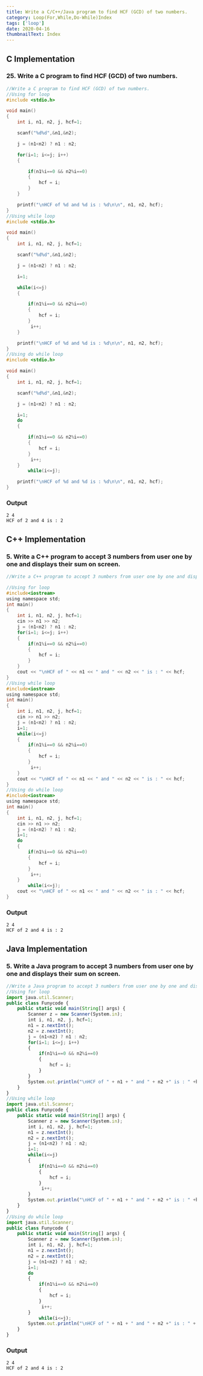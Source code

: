 ```yaml
---
title: Write a C/C++/Java program to find HCF (GCD) of two numbers.
category: Loop(For,While,Do-While)Index
tags: ['loop']
date: 2020-04-16
thumbnailText: Index
---
```


## C Implementation
### 25. Write a C program to find HCF (GCD) of two numbers.
```c
//Write a C program to find HCF (GCD) of two numbers.
//Using for loop
#include <stdio.h>

void main()
{
    int i, n1, n2, j, hcf=1;

    scanf("%d%d",&n1,&n2);

    j = (n1<n2) ? n1 : n2;

    for(i=1; i<=j; i++)
    {

        if(n1%i==0 && n2%i==0)
        {
            hcf = i;
        }
    }

    printf("\nHCF of %d and %d is : %d\n\n", n1, n2, hcf);
}
//Using while loop
#include <stdio.h>

void main()
{
    int i, n1, n2, j, hcf=1;

    scanf("%d%d",&n1,&n2);

    j = (n1<n2) ? n1 : n2;

    i=1;

    while(i<=j)
    {

        if(n1%i==0 && n2%i==0)
        {
            hcf = i;
        }
         i++;
    }

    printf("\nHCF of %d and %d is : %d\n\n", n1, n2, hcf);
}
//Using do while loop
#include <stdio.h>

void main()
{
    int i, n1, n2, j, hcf=1;

    scanf("%d%d",&n1,&n2);

    j = (n1<n2) ? n1 : n2;

    i=1;
    do
    {

        if(n1%i==0 && n2%i==0)
        {
            hcf = i;
        }
         i++;
    }
        while(i<=j);

    printf("\nHCF of %d and %d is : %d\n\n", n1, n2, hcf);
}
```
### Output
```
2 4
HCF of 2 and 4 is : 2
```

## C++ Implementation
### 5. Write a C++ program to accept 3 numbers from user one by one and displays their sum on screen.
```c
//Write a C++ program to accept 3 numbers from user one by one and displays their sum on screen.

//Using for loop
#include<iostream>
using namespace std;
int main()
{
    int i, n1, n2, j, hcf=1;
    cin >> n1 >> n2;
    j = (n1<n2) ? n1 : n2;
    for(i=1; i<=j; i++)
    {
        if(n1%i==0 && n2%i==0)
        {
            hcf = i;
        }
    }
    cout << "\nHCF of " << n1 << " and " << n2 << " is : " << hcf;
}
//Using while loop
#include<iostream>
using namespace std;
int main()
{
    int i, n1, n2, j, hcf=1;
    cin >> n1 >> n2;
    j = (n1<n2) ? n1 : n2;
    i=1;
    while(i<=j)
    {
        if(n1%i==0 && n2%i==0)
        {
            hcf = i;
        }
         i++;
    }
    cout << "\nHCF of " << n1 << " and " << n2 << " is : " << hcf;
}
//Using do while loop
#include<iostream>
using namespace std;
int main()
{
    int i, n1, n2, j, hcf=1;
    cin >> n1 >> n2;
    j = (n1<n2) ? n1 : n2;
    i=1;
    do
    {
        if(n1%i==0 && n2%i==0)
        {
            hcf = i;
        }
         i++;
    }
        while(i<=j);
    cout << "\nHCF of " << n1 << " and " << n2 << " is : " << hcf;
}
```
### Output
```
2 4
HCF of 2 and 4 is : 2
```

## Java Implementation
### 5. Write a Java program to accept 3 numbers from user one by one and displays their sum on screen.
```js
//Write a Java program to accept 3 numbers from user one by one and displays their sum on screen.
//Using for loop
import java.util.Scanner;
public class Funycode {
    public static void main(String[] args) {
        Scanner z = new Scanner(System.in);
        int i, n1, n2, j, hcf=1;
        n1 = z.nextInt();
        n2 = z.nextInt();
        j = (n1<n2) ? n1 : n2;
        for(i=1; i<=j; i++)
        {
            if(n1%i==0 && n2%i==0)
            {
                hcf = i;
            }
        }
        System.out.println("\nHCF of " + n1 + " and " + n2 +" is : " +hcf);
    }
}
//Using while loop
import java.util.Scanner;
public class Funycode {
    public static void main(String[] args) {
        Scanner z = new Scanner(System.in);
        int i, n1, n2, j, hcf=1;
        n1 = z.nextInt();
        n2 = z.nextInt();
        j = (n1<n2) ? n1 : n2;
        i=1;
        while(i<=j)
        {
            if(n1%i==0 && n2%i==0)
            {
                hcf = i;
            }
             i++;
        }
        System.out.println("\nHCF of " + n1 + " and " + n2 +" is : " +hcf);
    }
}
//Using do while loop
import java.util.Scanner;
public class Funycode {
    public static void main(String[] args) {
        Scanner z = new Scanner(System.in);
        int i, n1, n2, j, hcf=1;
        n1 = z.nextInt();
        n2 = z.nextInt();
        j = (n1<n2) ? n1 : n2;
        i=1;
        do
        {
            if(n1%i==0 && n2%i==0)
            {
                hcf = i;
            }
             i++;
        }
            while(i<=j);
        System.out.println("\nHCF of " + n1 + " and " + n2 +" is : " + hcf);
    }
}
```
### Output
```
2 4
HCF of 2 and 4 is : 2
```
